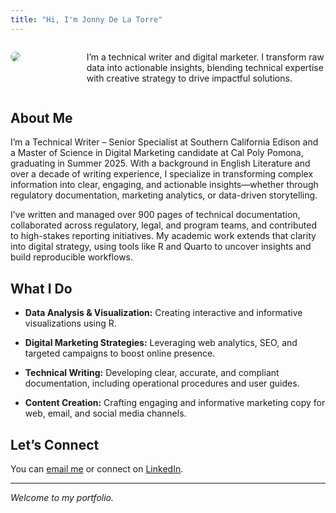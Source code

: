 ```yaml
---
title: "Hi, I'm Jonny De La Torre"
---
```


::::: columns
::: {.column width="30%"}
![](images/headshot.jpg){style="border-radius: 100%;"}
:::

::: {.column width="70%" style="padding-left: 3rem;"}
I'm a technical writer and digital marketer. I transform raw data into actionable insights, blending technical expertise with creative strategy to drive impactful solutions.
:::
:::::

## About Me

I’m a Technical Writer – Senior Specialist at Southern California Edison and a Master of Science in Digital Marketing candidate at Cal Poly Pomona, graduating in Summer 2025. With a background in English Literature and over a decade of writing experience, I specialize in transforming complex information into clear, engaging, and actionable insights—whether through regulatory documentation, marketing analytics, or data-driven storytelling.

I’ve written and managed over 900 pages of technical documentation, collaborated across regulatory, legal, and program teams, and contributed to high-stakes reporting initiatives. My academic work extends that clarity into digital strategy, using tools like R and Quarto to uncover insights and build reproducible workflows.

## What I Do

-   **Data Analysis & Visualization:** Creating interactive and informative visualizations using R.

-   **Digital Marketing Strategies:** Leveraging web analytics, SEO, and targeted campaigns to boost online presence.

-   **Technical Writing:** Developing clear, accurate, and compliant documentation, including operational procedures and user guides.

-   **Content Creation:** Crafting engaging and informative marketing copy for web, email, and social media channels. 

## Let's Connect

You can [email me](mailto:delatorre1@cpp.edu) or connect on [LinkedIn](https://www.linkedin.com/in/jonathan-de-la-torre-43a268198/).

------------------------------------------------------------------------

*Welcome to my portfolio.*
